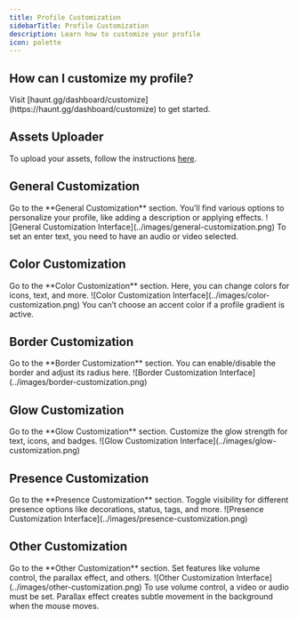 ```yaml
---
title: Profile Customization
sidebarTitle: Profile Customization
description: Learn how to customize your profile
icon: palette
---
```


## How can I customize my profile?

<Steps>
  <Step title="Open the Customize Page">
    Visit [haunt.gg/dashboard/customize](https://haunt.gg/dashboard/customize) to get started.
  </Step>
</Steps>

## Assets Uploader

To upload your assets, follow the instructions [here](https://help.haunt.gg/customization/assets).

## General Customization

<Steps>
  <Step title="Open the Section">
    Go to the **General Customization** section.
  </Step>
  <Step title="Start Customizing">
    You’ll find various options to personalize your profile, like adding a description or applying effects.
  </Step>
</Steps>

<Frame>
  ![General Customization Interface](../images/general-customization.png)
</Frame>

<Warning>
To set an enter text, you need to have an audio or video selected.
</Warning>

## Color Customization

<Steps>
  <Step title="Open the Section">
    Go to the **Color Customization** section.
  </Step>
  <Step title="Choose Your Colors">
    Here, you can change colors for icons, text, and more.
  </Step>
</Steps>

<Frame>
  ![Color Customization Interface](../images/color-customization.png)
</Frame>

<Warning>
You can’t choose an accent color if a profile gradient is active.
</Warning>

## Border Customization

<Steps>
  <Step title="Open the Section">
    Go to the **Border Customization** section.
  </Step>
  <Step title="Adjust the Border">
    You can enable/disable the border and adjust its radius here.
  </Step>
</Steps>

<Frame>
  ![Border Customization Interface](../images/border-customization.png)
</Frame>

## Glow Customization

<Steps>
  <Step title="Open the Section">
    Go to the **Glow Customization** section.
  </Step>
  <Step title="Set the Glow">
    Customize the glow strength for text, icons, and badges.
  </Step>
</Steps>

<Frame>
  ![Glow Customization Interface](../images/glow-customization.png)
</Frame>

## Presence Customization

<Steps>
  <Step title="Open the Section">
    Go to the **Presence Customization** section.
  </Step>
  <Step title="Adjust Presence">
    Toggle visibility for different presence options like decorations, status, tags, and more.
  </Step>
</Steps>

<Frame>
  ![Presence Customization Interface](../images/presence-customization.png)
</Frame>

## Other Customization

<Steps>
  <Step title="Open the Section">
    Go to the **Other Customization** section.
  </Step>
  <Step title="More Options">
    Set features like volume control, the parallax effect, and others.
  </Step>
</Steps>

<Frame>
  ![Other Customization Interface](../images/other-customization.png)
</Frame>

<Warning>
To use volume control, a video or audio must be set.
</Warning>

<Note>
Parallax effect creates subtle movement in the background when the mouse moves.
</Note>


